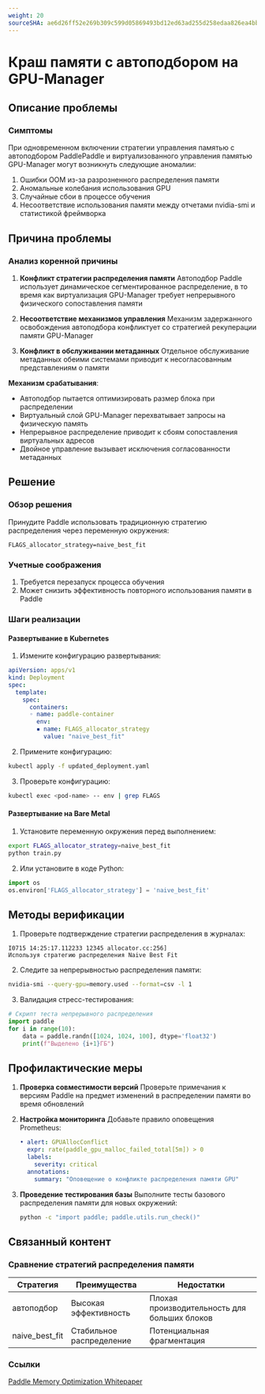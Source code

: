 ```yaml
---
weight: 20
sourceSHA: ae6d26ff52e269b309c599d05869493bd12ed63ad255d258edaa826ea4bbc092
---
```


# Краш памяти с автоподбором на GPU-Manager

## Описание проблемы

### Симптомы

При одновременном включении стратегии управления памятью с автоподбором PaddlePaddle и виртуализованного управления памятью GPU-Manager могут возникнуть следующие аномалии:

1. Ошибки OOM из-за разрозненного распределения памяти
2. Аномальные колебания использования GPU
3. Случайные сбои в процессе обучения
4. Несоответствие использования памяти между отчетами nvidia-smi и статистикой фреймворка

## Причина проблемы

### Анализ коренной причины

1. **Конфликт стратегии распределения памяти**
   Автоподбор Paddle использует динамическое сегментированное распределение, в то время как виртуализация GPU-Manager требует непрерывного физического сопоставления памяти

2. **Несоответствие механизмов управления**
   Механизм задержанного освобождения автоподбора конфликтует со стратегией рекуперации памяти GPU-Manager

3. **Конфликт в обслуживании метаданных**
   Отдельное обслуживание метаданных обеими системами приводит к несогласованным представлениям о памяти

**Механизм срабатывания**:

- Автоподбор пытается оптимизировать размер блока при распределении
- Виртуальный слой GPU-Manager перехватывает запросы на физическую память
- Непрерывное распределение приводит к сбоям сопоставления виртуальных адресов
- Двойное управление вызывает исключения согласованности метаданных

## Решение

### Обзор решения

Принудите Paddle использовать традиционную стратегию распределения через переменную окружения:

```plaintext
FLAGS_allocator_strategy=naive_best_fit
```

### Учетные соображения

1. Требуется перезапуск процесса обучения
2. Может снизить эффективность повторного использования памяти в Paddle

### Шаги реализации

#### Развертывание в Kubernetes

1. Измените конфигурацию развертывания:

```yaml
apiVersion: apps/v1
kind: Deployment
spec:
  template:
    spec:
      containers:
      ◦ name: paddle-container
        env:
        ▪ name: FLAGS_allocator_strategy
          value: "naive_best_fit"
```

2. Примените конфигурацию:

```bash
kubectl apply -f updated_deployment.yaml
```

3. Проверьте конфигурацию:

```bash
kubectl exec <pod-name> -- env | grep FLAGS
```

#### Развертывание на Bare Metal

1. Установите переменную окружения перед выполнением:

```bash
export FLAGS_allocator_strategy=naive_best_fit
python train.py
```

2. Или установите в коде Python:

```python
import os
os.environ['FLAGS_allocator_strategy'] = 'naive_best_fit'
```

## Методы верификации

1. Проверьте подтверждение стратегии распределения в журналах:

```plaintext
I0715 14:25:17.112233 12345 allocator.cc:256]
Используя стратегию распределения Naive Best Fit
```

2. Следите за непрерывностью распределения памяти:

```bash
nvidia-smi --query-gpu=memory.used --format=csv -l 1
```

3. Валидация стресс-тестирования:

```python
# Скрипт теста непрерывного распределения
import paddle
for i in range(10):
    data = paddle.randn([1024, 1024, 100], dtype='float32')
    print(f"Выделено {i+1}ГБ")
```

## Профилактические меры

1. **Проверка совместимости версий**
   Проверьте примечания к версиям Paddle на предмет изменений в распределении памяти во время обновлений

2. **Настройка мониторинга**
   Добавьте правило оповещения Prometheus:
   ```yaml
   • alert: GPUAllocConflict
     expr: rate(paddle_gpu_malloc_failed_total[5m]) > 0
     labels:
       severity: critical
     annotations:
       summary: "Оповещение о конфликте распределения памяти GPU"
   ```

3. **Проведение тестирования базы**
   Выполните тесты базового распределения памяти для новых окружений:
   ```bash
   python -c "import paddle; paddle.utils.run_check()"
   ```

## Связанный контент

### Сравнение стратегий распределения памяти

| Стратегия         | Преимущества      | Недостатки                  |
| ------------------| ----------------- | --------------------------- |
| автоподбор        | Высокая эффективность | Плохая производительность для больших блоков |
| naive\_best\_fit | Стабильное распределение | Потенциальная фрагментация |

### Ссылки

[Paddle Memory Optimization Whitepaper](https://www.paddlepaddle.org.cn/documentation/docs/en/guides/flags/memory_en.html)
